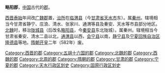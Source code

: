 '''略阳郡'''，[[中国|中国]]古代的[[郡|郡]]。

[[西晋|西晋]][[泰始_(西晋)|泰始]]年间改[[广魏郡|广魏郡]]置，[[治所|治所]]在[[临渭县|临渭县]]（今[[甘肃省|甘肃省]][[天水市|天水市]]东）。属[[秦州_(古代)|秦州]]。辖境相当今甘肃省静宁、庄浪、清水、张家川、通渭等县及秦安、天水等市县部分地区。[[北魏|北魏]]时，移治[[陇城县|陇城县]]（后改名[[略阳县|略阳县]]，今[[秦安县|秦安县]]东北陇城）。属秦州。辖境相当今甘肃省秦安、清水二县以北，[[通渭县|通渭县]]以西，[[会宁县|会宁县]]以南，[[静宁县|静宁县]]及[[宁夏回族自治区|宁夏回族自治区]][[隆德县|隆德县]]等地。[[隋朝|隋朝]][[开皇|开皇]]二年（582年）废。

{{西晉行政區劃|nocat}}
{{中国古代行政区划小作品}}
[[Category:西晋的郡|Category:西晋的郡]]
[[Category:五胡十六国的郡|Category:五胡十六国的郡]]
[[Category:北魏的郡|Category:北魏的郡]]
[[Category:西魏的郡|Category:西魏的郡]]
[[Category:北周的郡|Category:北周的郡]]
[[Category:隋朝的郡|Category:隋朝的郡]]
[[Category:甘肃的郡|Category:甘肃的郡]]
[[Category:宁夏的郡|Category:宁夏的郡]]
[[Category:天水行政区划史|Category:天水行政区划史]]
[[Category:固原行政区划史|Category:固原行政区划史]]